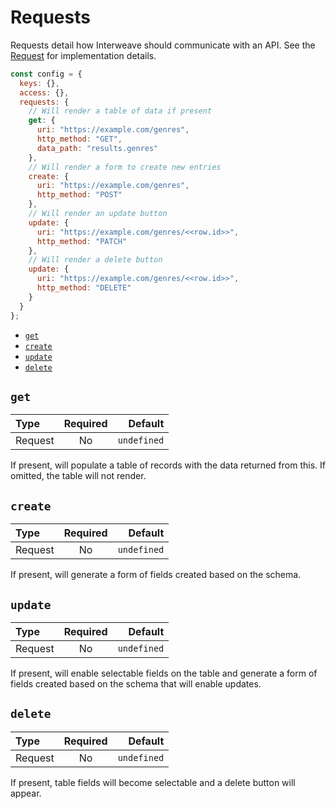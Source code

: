 # Requests

Requests detail how Interweave should communicate with an API. See the [Request](/types/request) for implementation details.

```js {4,6,12,17,22}
const config = {
  keys: {},
  access: {},
  requests: {
    // Will render a table of data if present
    get: {
      uri: "https://example.com/genres",
      http_method: "GET",
      data_path: "results.genres"
    },
    // Will render a form to create new entries
    create: {
      uri: "https://example.com/genres",
      http_method: "POST"
    },
    // Will render an update button
    update: {
      uri: "https://example.com/genres/<<row.id>>",
      http_method: "PATCH"
    },
    // Will render a delete button
    update: {
      uri: "https://example.com/genres/<<row.id>>",
      http_method: "DELETE"
    }
  }
};
```

- [`get`](#get)
- [`create`](#create)
- [`update`](#update)
- [`delete`](#delete)

## `get`

| Type    | Required |     Default |
| :------ | :------: | ----------: |
| Request |    No    | `undefined` |

If present, will populate a table of records with the data returned from this. If omitted, the table will not render.

## `create`

| Type    | Required |     Default |
| :------ | :------: | ----------: |
| Request |    No    | `undefined` |

If present, will generate a form of fields created based on the schema.

## `update`

| Type    | Required |     Default |
| :------ | :------: | ----------: |
| Request |    No    | `undefined` |

If present, will enable selectable fields on the table and generate a form of fields created based on the schema that will enable updates.

## `delete`

| Type    | Required |     Default |
| :------ | :------: | ----------: |
| Request |    No    | `undefined` |

If present, table fields will become selectable and a delete button will appear.
